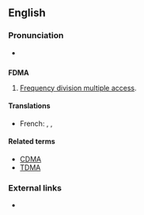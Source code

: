 ==English==

===Pronunciation===
* {{audio|en-us-FDMA.ogg|Audio (US)}}

==={{initialism}}===
'''FDMA'''

# [[frequency division multiple access#English|Frequency division multiple access]].

====Translations====
{{trans-top|Frequency division multiple access}}
* French: {{t-|fr|FDMA}}, {{t-|fr|AMFR}}, {{t-|fr|accès multiple par répartition dans les fréquences}}
{{trans-mid}}
{{trans-bottom}}

====Related terms====
* [[CDMA]]
* [[TDMA]]

===External links===
* {{pedialite}}
